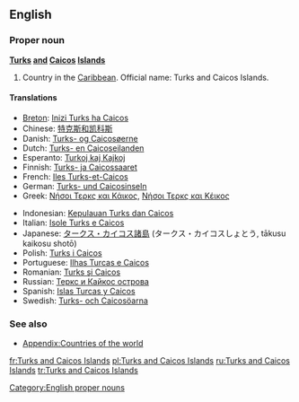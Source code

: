 ==English==

===Proper noun===
'''[[Turks]] [[and]] [[Caicos]] [[Island]]s'''

# Country in the [[Caribbean]].  Official name: Turks and Caicos Islands.

====Translations====
{{trans-top|country in the Caribbean}}
* [[Breton]]: [[Inizi Turks ha Caicos]]
* Chinese: [[特克斯和凯科斯]]
* Danish: [[Turks- og Caicosøerne]]
* Dutch: [[Turks- en Caicoseilanden]]
* Esperanto: [[Turkoj kaj Kajkoj]]
* Finnish: [[Turks- ja Caicossaaret]]
* French: [[Iles Turks-et-Caicos]]
* German: [[Turks- und Caicosinseln]]
* Greek: [[Νήσοι Τερκς και Κάικος]], [[Νήσοι Τερκς και Κέικος]]
{{trans-mid}}
* Indonesian: [[Kepulauan Turks dan Caicos]]
* Italian: [[Isole Turks e Caicos]]
* Japanese: [[タークス・カイコス諸島]] (タークス・カイコスしょとう, tākusu kaikosu shotō)
* Polish: [[Turks i Caicos]]
* Portuguese: [[Ilhas Turcas e Caicos]]
* Romanian: [[Turks şi Caicos]]
* Russian: [[Теркс и Кайкос острова]]
* Spanish: [[Islas Turcas y Caicos]]
* Swedish: [[Turks- och Caicosöarna]]
{{trans-bottom}}

===See also===
* [[Appendix:Countries of the world]]

[[Category:English proper nouns]]

[[fr:Turks and Caicos Islands]]
[[pl:Turks and Caicos Islands]]
[[ru:Turks and Caicos Islands]]
[[tr:Turks and Caicos Islands]]